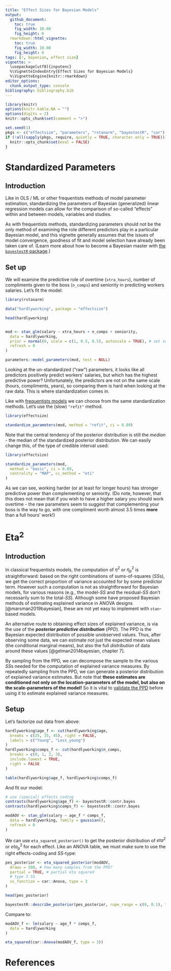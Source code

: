 ```yaml
---
title: "Effect Sizes for Bayesian Models"
output: 
  github_document:
    toc: true
    fig_width: 10.08
    fig_height: 6
  rmarkdown::html_vignette:
    toc: true
    fig_width: 10.08
    fig_height: 6
tags: [r, bayesian, effect size]
vignette: >
  \usepackage[utf8]{inputenc}
  %\VignetteIndexEntry{Effect Sizes for Bayesian Models}
  %\VignetteEngine{knitr::rmarkdown}
editor_options: 
  chunk_output_type: console
bibliography: bibliography.bib
---
```


```r
library(knitr)
options(knitr.kable.NA = "")
options(digits = 2)
knitr::opts_chunk$set(comment = ">")

set.seed(1)
pkgs <- c("effectsize", "parameters", "rstanarm", "bayestestR", "car")
if (!all(sapply(pkgs, require, quietly = TRUE, character.only = TRUE))) {
  knitr::opts_chunk$set(eval = FALSE)
}
```

# Standardized Parameters

## Introduction

Like in OLS / ML or other frequentists methods of model parameter estimation,
standardizing the parameters of Bayesian (generalized) linear regression models
can allow for the comparison of so-called "effects" within and between models,
variables and studies.

As with frequentists methods, standardizing parameters should not be the only
method of examining the role different predictors play in a particular Bayesian
model, and this vignette generally assumes that the issues of model convergence,
goodness of fit and model selection have already been taken care of. (Learn more
about how to become a Bayesian master with [the `bayestestR`
package](https://easystats.github.io/bayestestR/).)

## Set up

We will examine the predictive role of overtime (`xtra_hours`), number of
compliments given to the boss (`n_comps`) and seniority in predicting workers
salaries. Let's fit the model:

```r
library(rstanarm)

data("hardlyworking", package = "effectsize")

head(hardlyworking)


mod <- stan_glm(salary ~ xtra_hours + n_comps + seniority,
  data = hardlyworking,
  prior = normal(0, scale = c(1, 0.5, 0.5), autoscale = TRUE), # set some priors
  refresh = 0
)

parameters::model_parameters(mod, test = NULL)
```

Looking at the un-standardized ("raw") parameters, it looks like all predictors
positively predict workers' salaries, but which has the highest predictive
power? Unfortunately, the predictors are not on the same scale (hours,
compliments, years), so comparing them is hard when looking at the raw data.
This is where standardization comes in.

Like with [frequentists
models](https://easystats.github.io/effectsize/articles/standardize_parameters.html)
we can choose from the same standardization methods. Let's use the (slow)
`"refit"` method.

```r
library(effectsize)

standardize_parameters(mod, method = "refit", ci = 0.89)
```

Note that the central tendency of the posterior distribution is still the
*median* - the median of the standardized posterior distribution. We can easily
change this, of the type of credible interval used:

```r
library(effectsize)

standardize_parameters(mod,
  method = "basic", ci = 0.89,
  centrality = "MAP", ci_method = "eti"
)
```

As we can see, working harder (or at least for longer hours) has stronger
predictive power than complementing or seniority. (Do note, however, that this
does not mean that if you wish to have a higher salary you should work overtime
- the raw parameters seem to suggest that complementing your boss is the way to
go, with one compliment worth almost 3.5 times **more** than a full hours'
work!)

# Eta<sup>2</sup>

## Introduction

In classical frequentists models, the computation of $\eta^2$ or $\eta^2_p$ is
straightforward: based on the right combinations of sums-of-squares (*SS*s), we
get the correct proportion of variance accounted for by some predictor term.
However such a computation is not as straightforward for Bayesian models, for
various reasons (e.g., the model-*SS* and the residual-*SS* don't necessarily
sum to the total-*SS*). Although some have proposed Bayesian methods of
estimating explained variance in ANOVA designs [@marsman2019bayesian], these are
not yet easy to implement with `stan`-based models.

An alternative route to obtaining effect sizes of explained variance, is via the
use of the ***posterior predictive distribution*** (*PPD*). The PPD is the
Bayesian expected distribution of possible unobserved values. Thus, after
observing some data, we can estimate not just the expected mean values (the
conditional marginal means), but also the full *distribution* of data around
these values [@gelman2014bayesian, chapter 7].

By sampling from the PPD, we can decompose the sample to the various *SS*s
needed for the computation of explained variance measures. By repeatedly
sampling from the PPD, we can generate a posterior distribution of explained
variance estimates. But note that **these estimates are conditioned not only on
the location-parameters of the model, but also on the scale-parameters of the
model!** So it is vital to [validate the
PPD](https://mc-stan.org/docs/2_23/stan-users-guide/meta-models-part.html#meta-models.part)
before using it to estimate explained variance measures.

## Setup

Let's factorize out data from above:

```r
hardlyworking$age_f <- cut(hardlyworking$age,
  breaks = c(25, 35, 45), right = FALSE,
  labels = c("Young", "Less_young")
)
hardlyworking$comps_f <- cut(hardlyworking$n_comps,
  breaks = c(0, 1, 2, 3),
  include.lowest = TRUE,
  right = FALSE
)

table(hardlyworking$age_f, hardlyworking$comps_f)
```

And fit our model:

```r
# use (special) effects coding
contrasts(hardlyworking$age_f) <- bayestestR::contr.bayes
contrasts(hardlyworking$comps_f) <- bayestestR::contr.bayes

modAOV <- stan_glm(salary ~ age_f * comps_f,
  data = hardlyworking, family = gaussian(),
  refresh = 0
)
```

We can use `eta_squared_posterior()` to get the posterior distribution of
$eta^2$ or $eta^2_p$ for each effect. Like an ANOVA table, we must make sure to
use the right effects-coding and *SS*-type:

```r
pes_posterior <- eta_squared_posterior(modAOV,
  draws = 500, # how many samples from the PPD?
  partial = TRUE, # partial eta squared
  # type 3 SS
  ss_function = car::Anova, type = 3
)

head(pes_posterior)

bayestestR::describe_posterior(pes_posterior, rope_range = c(0, 0.1), test = "rope")
```

Compare to:

```r
modAOV_f <- lm(salary ~ age_f * comps_f,
  data = hardlyworking
)

eta_squared(car::Anova(modAOV_f, type = 3))
```

# References
